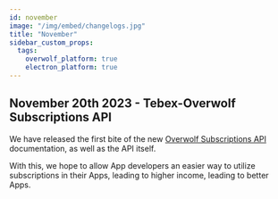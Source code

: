 ```yaml
---
id: november
image: "/img/embed/changelogs.jpg"
title: "November"
sidebar_custom_props:
  tags:
    overwolf_platform: true
    electron_platform: true
---
```


## November 20th 2023 - Tebex-Overwolf Subscriptions API

We have released the first bite of the new [Overwolf Subscriptions API](/start/monetize-your-app/subscriptions) documentation,
as well as the API itself.

With this, we hope to allow App developers an easier way to utilize subscriptions in their Apps,
leading to higher income, leading to better Apps.